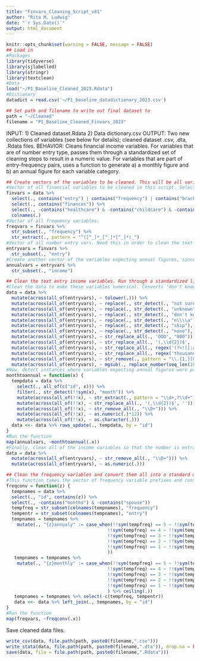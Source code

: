 ```yaml
---
title: "Finvars_Cleaning_Script_v01"
author: "Rita M. Ludwig"
date: "`r Sys.Date()`"
output: html_document
---
```


```r
knitr::opts_chunk$set(warning = FALSE, message = FALSE)
## Load in
#Packages
library(tidyverse)
library(sjlabelled)
library(stringr)
library(textclean)
#Data
load("~/P1_Baseline_Cleaned_2023.Rdata")
#Dictionary
datadict = read.csv('~/P1_baseline_datadictionary_2023.csv')

## Set path and filename to write out final dataset to
path = "~/Cleaned"
filename = "P1_Baseline_Cleaned_Finvars_2023"
```
INPUT: 1) Cleaned dataset.Rdata 2) Data dictionary.csv
OUTPUT: Two new collections of variables (see below for details); cleaned dataset .csv, .dta, .Rdata files.
BEHAVIOR: Cleans financial income variables. For variables that are of number entry type, passes them through a standardized set of cleaning steps to result in a numeric value. For variables that are part of entry-frequency pairs, uses a function to generate a) a monthly figure and b) an annual figure for each variable category.
```r
## Create vectors of the variables to be cleaned. This will be all variables related to personal finances that are of interest for reports, either on their own or as part of calculating some metric such as relationship to the U.S. Census poverty threshold level.
#Vector of all financial variables to be cleaned in this script. Select only financial INCOME vars, not expenses.
finvars = data %>%
  select(., contains("entry") | contains("frequency") | contains("bracket")) %>%
  select(., contains("finances")) %>%
  select(., -contains("healthcare") & -contains("childcare") & -contains("insurance") & -contains("transport") & -contains("emergency")) %>%
  colnames(.)
#Vector of all frequency variables.
freqvars = finvars %>%
  str_subset(., "frequency") %>%
  str_extract(., pattern = "^([^_]*_[^_]*[^_]*)_")
#Vector of all number entry vars. Need this in order to clean the text that participants provided.
entryvars = finvars %>%
  str_subset(., "entry")
#Create another vector of the variables expecting annual figures, since some people provided monthly and that needs to be converted.
annualvars = entryvars %>%
  str_subset(., "income")
```
```r
## Clean the text entry income variables. Run through a standardized list of cleaning steps, including converting all of the 'cute' ways participants enter numbers. This cleaning saves the updates in-place, meaning that no new 'cleaned' variables are created in the dataset; the original values are overwritten with the cleaned ones.
#Clean the data to make these variables numerical. Converts 'don't know' answers to NA; replace Os substituted for 0s in hundreds; replace commas written after the dollar figure to periods (e.g. "90,00 to 90.00"); replace Ks following numbers with 000s; convert numbers written in English to digits, strip decimal places from numbers.
data = data %>% 
  mutate(across(all_of(entryvars), ~ tolower(.))) %>%
  mutate(across(all_of(entryvars), ~ replace(., str_detect(., "not sure"), NA_real_))) %>%
  mutate(across(all_of(entryvars), ~ replace(., str_detect(., "unknown"), NA_real_))) %>%
  mutate(across(all_of(entryvars), ~ replace(., str_detect(., "don't know"), NA_real_))) %>%
  mutate(across(all_of(entryvars), ~ replace(., str_detect(., "n\\\\a"), NA_real_))) %>%
  mutate(across(all_of(entryvars), ~ replace(., str_detect(., "skip"), NA_real_))) %>%
  mutate(across(all_of(entryvars), ~ replace(., str_detect(., "none"), 0))) %>%
  mutate(across(all_of(entryvars), ~ str_replace_all(., 'OOO', "000"))) %>%
  mutate(across(all_of(entryvars), ~ str_replace_all(., '(,\\d{2})$', '.00'))) %>%
  mutate(across(all_of(entryvars), ~ str_replace_all(., regex('(?<![[:alpha:]])K\\b', ignore_case = TRUE), "000"))) %>%
  mutate(across(all_of(entryvars), ~ str_replace_all(., regex('thousand', ignore_case = TRUE), "000"))) %>%
  mutate(across(all_of(entryvars), ~ str_remove(., pattern = "\\.{1,}[0-9]{2}"))) %>%
  mutate(across(all_of(entryvars), ~ mgsub(., replace_number(seq_len(100)), seq_len(100))))
#Now, detect instances where variables expecting annual figures were provided monthly ones, and calculate their annual estimates.
monthtoannual = function(x) {
  tempdata = data %>% 
    select(., all_of(c("id", x))) %>%
    filter(., str_detect(!!sym(x), "month")) %>%
    mutate(across(all_of(!!x), ~ str_extract(., pattern = "\\d+,?\\d+"))) %>%
    mutate(across(all_of(!!x), ~ str_replace_all(., '(,\\d{2})$', ''))) %>%
    mutate(across(all_of(!!x), ~ str_remove_all(., "\\D+"))) %>%
    mutate(across(all_of(!!x), ~ as.numeric(.)*12)) %>%
    mutate(across(all_of(!!x), ~ as.character(.)))
  data <<- data %>% rows_update(., tempdata, by = "id")
}
#Run the function
map(annualvars, ~monthtoannual(.x))
#Finally, clean all of the income variables so that the number is extracted.
data = data %>%
  mutate(across(all_of(entryvars), ~ str_remove_all(., "\\D+"))) %>%
  mutate(across(all_of(entryvars), ~ as.numeric(.)))
```
```r
## Clean the frequency variables and convert them all into a standard metric. Here, generate two new variables each - one for monthly, and one for annual converted amounts.
#This function takes the vector of frequency variable prefixes and runs them through a mathematical conversion to generate monthly and annual figures.
freqconv = function(z) {
  tempnames = data %>% 
  select(., "id", contains(z)) %>%
  select(., -contains("months") & -contains("spouse"))
  tempfreq = str_subset(colnames(tempnames), "frequency")
  tempentr = str_subset(colnames(tempnames), "entry")
  tempnames = tempnames %>% 
    mutate(., "{z}annualy" := case_when(!!sym(tempfreq) == 5 ~ !!sym(tempentr)*12,
                                      !!sym(tempfreq) == 4 ~ !!sym(tempentr)*24,
                                      !!sym(tempfreq) == 3 ~ !!sym(tempentr)*26,
                                      !!sym(tempfreq) == 2 ~ !!sym(tempentr)*52,
                                      !!sym(tempfreq) == 1 ~ !!sym(tempentr)*1
                                      ))
   tempnames = tempnames %>% 
    mutate(., "{z}monthly" := case_when(!!sym(tempfreq) == 5 ~ !!sym(tempentr)*1,
                                      !!sym(tempfreq) == 4 ~ !!sym(tempentr)*2,
                                      !!sym(tempfreq) == 3 ~ !!sym(tempentr)*2.17,
                                      !!sym(tempfreq) == 2 ~ !!sym(tempentr)*4.35,
                                      !!sym(tempfreq) == 1 ~ !!sym(tempentr)/12
                                      ) %>% ceiling(.))
   tempnames = tempnames %>% select(-c(tempfreq, tempentr))
   data <<- data %>% left_join(., tempnames, by = "id")
}
#Run the function
map(freqvars, ~freqconv(.x))
```
Save cleaned data files.
```r
write_csv(data, file.path(path, paste0(filename,".csv")))
write_stata(data, file.path(path, paste0(filename,".dta")), drop.na = FALSE, version = 14)
save(data, file = file.path(path, paste0(filename,".Rdata")))
```